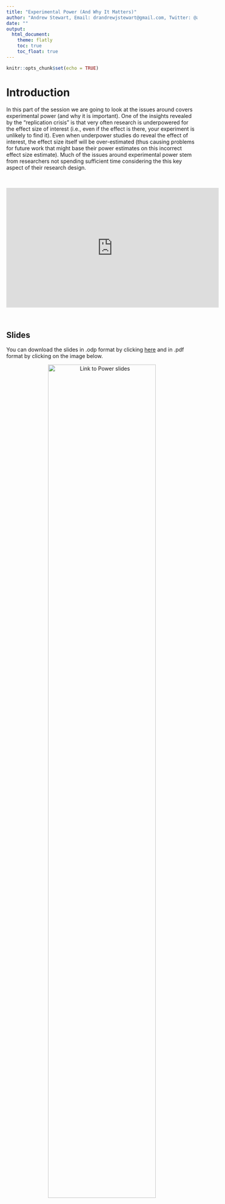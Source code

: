```yaml
---
title: "Experimental Power (And Why It Matters)"
author: "Andrew Stewart, Email: drandrewjstewart@gmail.com, Twitter: @ajstewart_lang"
date: ""
output: 
  html_document:
    theme: flatly
    toc: true
    toc_float: true
---
```


```r
knitr::opts_chunk$set(echo = TRUE)
```

# Introduction

In this part of the session we are going to look at the issues around covers experimental power (and why it is important). One of the insights revealed by the "replication crisis" is that very often research is underpowered for the effect size of interest (i.e., even if the effect is there, your experiment is unlikely to find it). Even when underpower studies do reveal the effect of interest, the effect size itself will be over-estimated (thus causing problems for future work that might base their power estimates on this incorrect effect size estimate). Much of the issues around experimental power stem from researchers not spending sufficient time considering the this key aspect of their research design. 

&nbsp;&nbsp;

<center>

<iframe width="560" height="315" src="https://youtube.com/embed/Vf0mMSvILiM" frameborder="0" allowfullscreen></iframe>

</center>

&nbsp;&nbsp;

## Slides

You can download the slides in .odp format by clicking [here](../slides/experimental_power.odp) and in .pdf format by clicking on the image below. 
&nbsp;&nbsp;

<center>

[![Link to Power slides](../images/experimental_power.png){width=75%}](../slides/experimental_power.pdf)

</center>

&nbsp;&nbsp;

## Improve this Workshop

If you spot any issues/errors in this workshop, you can raise an issue or create a pull request for [this repo](https://github.com/ajstewartlang/01_open_research_and_reproducibility). 

